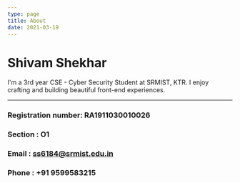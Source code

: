 ```yaml
---
type: page
title: About
date: 2021-03-19
---
```


# Shivam Shekhar

I'm a 3rd year CSE - Cyber Security Student at SRMIST, KTR. I enjoy crafting and building beautiful front-end experiences.

---

### Registration number: RA1911030010026

### Section : O1

### Email : ss6184@srmist.edu.in

### Phone : +91 9599583215
